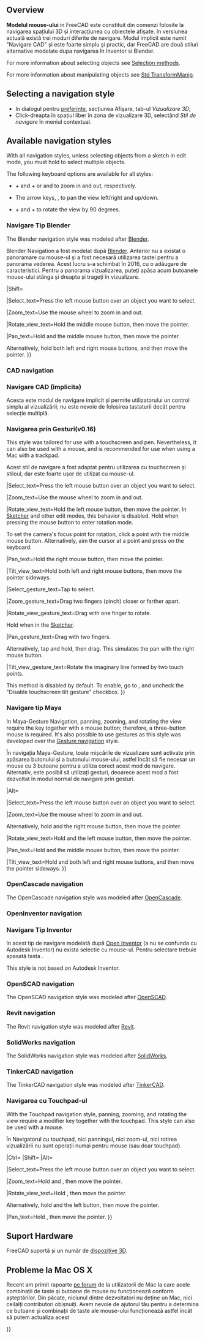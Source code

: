 <languages/>

{{Docnav
|[[Getting_started|Getting started]]
|[[Selection_methods|Selection methods]]
}}

{{TOCright}}

==Overview==

<div class="mw-translate-fuzzy">
'''Modelul mouse-ului''' in FreeCAD este constituit din comenzi folosite la navigarea spațiului 3D și interacțiunea cu obiectele afișate. In versiunea actuală există trei moduri diferite de navigare. Modul implicit este numit "Navigare CAD" și este foarte simplu și practic, dar FreeCAD are două stiluri alternative modelate dupa navigarea în Inventor si Blender.
</div>

For more information about selecting objects see [[Selection_methods|Selection methods]].

For more information about manipulating objects see [[Std_TransformManip|Std TransformManip]].

== Selecting a navigation style ==

<div class="mw-translate-fuzzy">
* In dialogul pentru [[Preferences Editor/ro|preferinte]], secțiunea Afișare, tab-ul ''Vizualizare 3D'';
* Click-dreapta în spațiul liber în zona de vizualizare 3D, selectând ''Stil de navigare'' în meniul contextual.
</div>

== Available navigation styles ==

With all navigation styles, unless selecting objects from a sketch in edit mode, you must hold {{KEY|Ctrl}} to select multiple objects.

The following keyboard options are available for all styles:

* {{KEY|Ctrl}} + {{ASCII|43}} and {{KEY|Ctrl}} + {{ASCII|22}} or {{KEY|PgUp}} and {{KEY|PgDn}} to zoom in and out, respectively.
* The arrow keys, {{ASCII|17}}{{ASCII|16}}{{ASCII|30}}{{ASCII|31}}, to pan the view left/right and up/down.
* {{KEY|Shift}} + {{ASCII|17}} and {{KEY|Shift}} + {{ASCII|16}} to rotate the view by 90 degrees.

<span id="Blender_navigation"></span>
<div class="mw-translate-fuzzy">
=== Navigare Tip Blender ===
</div>

The Blender navigation style was modeled after [https://www.blender.org Blender].

<div class="mw-translate-fuzzy">
Blender Navigation a fost modelat după [http://www.blender.org Blender]. Anterior nu a existat o panoramare cu mouse-ul și a fost necesară utilizarea tastei {{KEY | SHIFT}} pentru a panorama vederea. Acest lucru s-a schimbat în 2016, cu o adăugare de caracteristici. Pentru a panorama vizualizarea, puteți apăsa acum butoanele mouse-ului stânga și dreapta și trageți în vizualizare.
{{Blender Navigation
|Select_name=Select
|Pan_name=Pan
|Zoom_name=Zoom
|Rotate_view_name=Rotate view
|Shift={{KEY|Shift}}
|Select_text=Press the left mouse button over an object you want to select.
|Pan_text=Hold {{KEY|Shift}} and the middle mouse button, then move the pointer.

Alternatively, hold both left and right mouse buttons, and then move the pointer.
|Zoom_text=Use the mouse wheel to zoom in and out.
|Rotate_view_text=Hold the middle mouse button, then move the pointer.
}}
</div>

|Shift={{KEY|Shift}}

|Select_text=Press the left mouse button over an object you want to select.

|Zoom_text=Use the mouse wheel to zoom in and out.

|Rotate_view_text=Hold the middle mouse button, then move the pointer.

|Pan_text=Hold {{KEY|Shift}} and the middle mouse button, then move the pointer.

Alternatively, hold both left and right mouse buttons, and then move the pointer.
}}

=== CAD navigation ===

<div class="mw-translate-fuzzy">
=== Navigare CAD (implicita) ===
Acesta este modul de navigare implicit și permite utilizatorului un control simplu al vizualizării; nu este nevoie de folosirea tastaturii decât pentru selecție multiplă.
{{CAD Navigation/ro}}

{{CAD Navigation
|Select_name=Select
|Pan_name=Pan
|Zoom_name=Zoom
|Rotate_view_name=Rotate view<br>First method
|Rotate_view_alt_name=Rotate view<br>Alternate method
|Ctrl={{KEY|Ctrl}}
|Shift={{KEY|Shift}}
|Select_text=Press the left mouse button over an object you want to select.

Holding down {{KEY|Ctrl}} allows the selection of multiple objects.
|Pan_text=Hold the middle mouse button, then move the pointer.
|Pan_mode_text=Pan mode: hold the {{KEY|Ctrl}} key, press the right mouse button once, then move the pointer. {{Version|0.17}}
|Zoom_text=Use the mouse wheel to zoom in and out.

Clicking the middle mouse button re-centers the view on the location of the cursor.
|Zoom_mode_text=Zoom mode: hold the {{KEY|Ctrl}} and {{KEY|Shift}} keys, press the right mouse button once, then move the pointer. {{Version|0.17}}
|Rotate_view_text=Hold the middle mouse button, then press and hold the left mouse button, then move the pointer.

The cursor location when the middle mouse button is pressed determines the center of rotation. Rotation works like spinning a ball which rotates around its center. If the buttons are released before you stop the mouse motion, the view continues [[spinning]], if this is enabled.

A double click with the middle mouse button sets a new center of rotation.
|Rotate_view_mode_text=Rotate mode: hold the {{KEY|Shift}} key, press the right mouse button once, then move the pointer. {{Version|0.17}}
|Rotate_view_alt_text=Hold the middle mouse button, then press and hold the right mouse button, then move the pointer.

With this method the middle mouse button may be released after the right mouse button is held pressed.

Users who use the mouse with their right hand may find this method easier than the first method.
}}
</div>

{{CAD Navigation
|Select_name=Select
|Zoom_name=Zoom
|Rotate_view_name=Rotate view<br>First method
|Rotate_view_alt_name=Rotate view<br>Alternate method
|Pan_name=Pan

|Ctrl={{KEY|Ctrl}}
|Shift={{KEY|Shift}}

|Select_text=Press the left mouse button over an object you want to select.

|Zoom_text=Use the mouse wheel to zoom in and out.

Clicking the middle mouse button re-centers the view on the location of the cursor.

|Rotate_view_text=Hold the middle mouse button, then press and hold the left mouse button, then move the pointer.

If the buttons are released before you stop the mouse motion, the view continues spinning, if this is enabled.

|Rotate_view_alt_text=Hold the middle mouse button, then press and hold the right mouse button, then move the pointer.

With this method the middle mouse button may be released after the right mouse button is held pressed.

Users who use the mouse with their right hand may find this method easier than the first method.

|Pan_text=Hold the middle mouse button, then move the pointer.

|Zoom_mode_text=Zoom mode: hold the {{KEY|Ctrl}} and {{KEY|Shift}} keys, press the right mouse button once, then move the pointer.

|Rotate_view_mode_text=Rotate mode: hold the {{KEY|Shift}} key, press the right mouse button once, then move the pointer.

|Pan_mode_text=Pan mode: hold the {{KEY|Ctrl}} key, press the right mouse button once, then move the pointer.
}}

<span id="Gesture_navigation"></span>
<div class="mw-translate-fuzzy">
=== Navigarea prin Gesturi(v0.16) ===
</div>

This style was tailored for use with a touchscreen and pen. Nevertheless, it can also be used with a mouse, and is recommended for use when using a Mac with a trackpad.

<div class="mw-translate-fuzzy">
Acest stil de navigare a fost adaptat pentru utilizarea cu touchscreen și stiloul, dar este foarte ușor de utilizat cu mouse-ul.
{{Gesture Navigation
|Select_name=Select
|Pan_name=Pan
|Zoom_name=Zoom
|Rotate_view_name=Rotate view
|Tilt_view_name=Tilt view
|Select_text=Press the left mouse button over an object you want to select.
|Select_gesture_text=Tap to select.
|Pan_text=Hold the right mouse button, then move the pointer.
|Pan_gesture_text=Drag with two fingers.

Alternatively, tap and hold, then drag. This simulates the pan with the right mouse button.
|Zoom_text=Use the mouse wheel to zoom in and out.
|Zoom_gesture_text=Drag two fingers (pinch) closer or farther apart.
|Rotate_view_text=Hold the left mouse button, then move the pointer.
In [[Sketcher Workbench|Sketcher]] and other edit modes, this behavior is disabled. Hold {{KEY|Alt}} when pressing the mouse button to enter rotation mode.

To set the camera's focus point for rotation, click a point with the middle mouse button. Alternatively, aim the cursor at a point and press {{KEY|H}} on the keyboard.
|Rotate_view_gesture_text=Drag with one finger to rotate.

Hold {{KEY|Alt}} when in the [[Sketcher Workbench|Sketcher]].
|Tilt_view_text=Hold both left and right mouse buttons, and then move the pointer sideways. 
|Tilt_view_gesture_text=Rotate the imaginary line formed by two touch points.

On v0.18 this method is disabled by default. To enable, go to {{MenuCommand|Edit → Preferences → Display}}, and untick "Disable touchscreen tilt gesture" checkbox.
}}
</div>

|Select_text=Press the left mouse button over an object you want to select.

|Zoom_text=Use the mouse wheel to zoom in and out.

|Rotate_view_text=Hold the left mouse button, then move the pointer.
In [[Sketcher Workbench|Sketcher]] and other edit modes, this behavior is disabled. Hold {{KEY|Alt}} when pressing the mouse button to enter rotation mode.

To set the camera's focus point for rotation, click a point with the middle mouse button. Alternatively, aim the cursor at a point and press {{KEY|H}} on the keyboard.

|Pan_text=Hold the right mouse button, then move the pointer.

|Tilt_view_text=Hold both left and right mouse buttons, then move the pointer sideways.

|Select_gesture_text=Tap to select.

|Zoom_gesture_text=Drag two fingers (pinch) closer or farther apart.

|Rotate_view_gesture_text=Drag with one finger to rotate.

Hold {{KEY|Alt}} when in the [[Sketcher Workbench|Sketcher]].

|Pan_gesture_text=Drag with two fingers.

Alternatively, tap and hold, then drag. This simulates the pan with the right mouse button.

|Tilt_view_gesture_text=Rotate the imaginary line formed by two touch points.

This method is disabled by default. To enable, go to {{MenuCommand|Edit → Preferences → Display → Navigation}}, and uncheck the "Disable touchscreen tilt gesture" checkbox.
}}

<span id="Maya-Gesture_navigation"></span>
<div class="mw-translate-fuzzy">
=== Navigare tip Maya ===
</div>

In Maya-Gesture Navigation, panning, zooming, and rotating the view require the {{KEY|Alt}} key together with a mouse button; therefore, a three-button mouse is required. It's also possible to use gestures as this style was developed over the [[#Gesture_navigation|Gesture navigation]] style.

<div class="mw-translate-fuzzy">
În navigația Maya-Gesture, toate mișcările de vizualizare sunt activate prin apăsarea butonului {{KEY | ALT}} și a butonului mouse-ului, astfel încât să fie necesar un mouse cu 3 butoane pentru a utiliza corect acest mod de navigare. Alternativ, este posibil să utilizați gesturi, deoarece acest mod a fost dezvoltat în modul normal de navigare prin gesturi.
{{MayaGesture Navigation
|Select_name=Select
|Pan_name=Pan
|Zoom_name=Zoom
|Rotate_view_name=Rotate view
|Alt={{KEY|Alt}}
|Select_text=Press the left mouse button over an object you want to select.
|Pan_text=Hold {{KEY|Alt}} and the middle mouse button, then move the pointer.
|Zoom_text=Hold {{KEY|Alt}} and the right mouse button, then move the pointer.

Alternatively, use the mouse wheel to zoom in and out.
|Rotate_view_text=Hold {{KEY|Alt}} and the left mouse button, then move the pointer.
}}
</div>

|Alt={{KEY|Alt}}

|Select_text=Press the left mouse button over an object you want to select.

|Zoom_text=Use the mouse wheel to zoom in and out.

Alternatively, hold {{KEY|Alt}} and the right mouse button, then move the pointer.

|Rotate_view_text=Hold {{KEY|Alt}} and the left mouse button, then move the pointer.

|Pan_text=Hold {{KEY|Alt}} and the middle mouse button, then move the pointer.

|Tilt_view_text=Hold {{KEY|Alt}} and both left and right mouse buttons, and then move the pointer sideways.
}}

=== OpenCascade navigation ===

The OpenCascade navigation style was modeled after [https://www.opencascade.com/ OpenCascade].

{{OpenCascade Navigation
|Select_name=Select
|Zoom_name=Zoom
|Rotate_view_name=Rotate view
|Pan_name=Pan

|Ctrl={{KEY|Ctrl}}

|Select_text=Press the left mouse button over an object you want to select.

|Zoom_text=Use the mouse wheel to zoom in and out.

Alternatively, hold {{KEY|Ctrl}} and the left mouse button, then move the pointer.

|Rotate_view_text=Hold the middle mouse button, then press and hold the right mouse button, then move the pointer.

Alternatively, hold {{KEY|Ctrl}} and the right mouse button, then move the pointer.

|Pan_text=Hold the middle mouse button, then move the pointer. It is possible to hold {{KEY|Ctrl}}.
}}

=== OpenInventor navigation ===

<div class="mw-translate-fuzzy">
=== Navigare Tip Inventor ===
In acest tip de navigare modelată după [http://en.wikipedia.org/wiki/Open_Inventor Open Inventor] (a nu se confunda cu Autodesk Inventor) nu exista selectie cu mouse-ul. Pentru selectare trebuie apasată tasta {{KEY|CTRL}}.
{{Inventor Navigation/ro}}

{{OpenInventor Navigation
|Select_name=Select
|Pan_name=Pan
|Zoom_name=Zoom
|Rotate_view_name=Rotate view
|Ctrl={{KEY|Ctrl}}
|Select_text=Hold {{KEY|Ctrl}}, then press the left mouse button over an object you want to select.
|Pan_text=Hold the middle mouse button, then move the pointer.
|Zoom_text=Use the mouse wheel to zoom in and out.

Alternatively, hold the middle mouse button, then press and hold the left mouse button, then move the pointer. 
|Rotate_view_text=Hold the left mouse button, then move the pointer.
}}
</div>

This style is not based on Autodesk Inventor.

{{OpenInventor Navigation
|Select_name=Select
|Zoom_name=Zoom
|Rotate_view_name=Rotate view
|Pan_name=Pan

|Shift={{KEY|Shift}}

|Select_text=Hold {{KEY|Shift}}, then press the left mouse button over an object you want to select.

Hold {{KEY|Ctrl}} instead to select multiple objects.

|Zoom_text=Use the mouse wheel to zoom in and out.

Alternatively, hold the middle mouse button, then press and hold the left mouse button, then move the pointer.

|Rotate_view_text=Hold the left mouse button, then move the pointer.

|Pan_text=Hold the middle mouse button, then move the pointer.
}}

=== OpenSCAD navigation ===

The OpenSCAD navigation style was modeled after [https://openscad.org/ OpenSCAD].

{{OpenSCAD_Navigation
|Select_name=Select
|Zoom_name=Zoom
|Rotate_view_name=Rotate view
|Pan_name=Pan

|Shift={{KEY|Shift}}

|Select_text=Press the left mouse button over an object you want to select.

{{VersionMinus|0.21}} Hold {{KEY|Ctrl}} and {{KEY|Shift}} when pressing the mouse button to drag an object in a sketch in edit mode.

|Zoom_text=Use the mouse wheel to zoom in and out.

Alternatively, hold the middle mouse button, then move the pointer.

Or hold {{KEY|Shift}} and the right mouse button, then move the pointer.

|Rotate_view_text=Hold the left mouse button, then move the pointer.

Alternatively, and when a sketch is in edit mode, hold the middle mouse button, then press and hold the right mouse button, then move the pointer.

|Pan_text=Hold the right mouse button, then move the pointer.
}}

=== Revit navigation ===

The Revit navigation style was modeled after [https://en.wikipedia.org/wiki/Autodesk_Revit Revit].

{{Revit Navigation
|Select_name=Select
|Zoom_name=Zoom
|Rotate_view_name=Rotate view
|Pan_name=Pan

|Shift={{KEY|Shift}}

|Select_text=Press the left mouse button over an object you want to select.

|Zoom_text=Use the mouse wheel to zoom in and out.

|Rotate_view_text=Hold {{KEY|Shift}} and the middle mouse button, then move the pointer.

Alternatively, hold the middle mouse button, then press and hold the right mouse button, then move the pointer.

|Pan_text=Hold the middle mouse button, then move the pointer.

Alternatively, hold both left and right mouse buttons, then move the pointer.
}}

=== SolidWorks navigation ===

{{Version|1.1}}

The SolidWorks navigation style was modeled after [https://en.wikipedia.org/wiki/SolidWorks SolidWorks].

{{SolidWorks_Navigation
|Select_name=Select
|Zoom_name=Zoom
|Rotate_view_name=Rotate view
|Pan_name=Pan

|Ctrl={{KEY|Ctrl}}
|Shift={{KEY|Shift}}

|Select_text=Press the left mouse button over an object you want to select.

|Zoom_text=Use the mouse wheel to zoom in and out.

Alternatively, hold {{KEY|Shift}} and the middle mouse button, then move the pointer.

Clicking the middle mouse button re-centers the view on the location of the cursor.

|Rotate_view_text=Hold the middle mouse button, then move the pointer.

|Pan_text=Hold {{KEY|Ctrl}} and the middle mouse button, then move the pointer.
}}

=== TinkerCAD navigation ===

The TinkerCAD navigation style was modeled after [https://en.wikipedia.org/wiki/Tinkercad TinkerCAD].

{{TinkerCAD Navigation
|Select_name=Select
|Zoom_name=Zoom
|Rotate_view_name=Rotate view
|Pan_name=Pan

|Select_text=Press the left mouse button over an object you want to select.

|Zoom_text=Use the mouse wheel to zoom in and out.

|Rotate_view_text=Press the right mouse button, then move the pointer.

|Pan_text=Hold the middle mouse button, then move the pointer.
}}

<span id="Touchpad_navigation"></span>
<div class="mw-translate-fuzzy">
=== Navigarea cu Touchpad-ul ===
</div>

With the Touchpad navigation style, panning, zooming, and rotating the view require a modifier key together with the touchpad. This style can also be used with a mouse.

<div class="mw-translate-fuzzy">
În Navigatorul cu touchpad, nici panningul, nici zoom-ul, nici rotirea vizualizării nu sunt operații numai pentru mouse (sau doar touchpad).
{{Touchpad Navigation
|Select_name=Select
|Pan_name=Pan
|Zoom_name=Zoom
|Rotate_view_name=Rotate view
|Shift={{KEY|Shift}}
|Ctrl={{KEY|Ctrl}}
|Alt={{KEY|Alt}}
|PageUp={{KEY|PageUp}}
|PageDown={{KEY|PageDown}}
|Select_text=Press the left mouse button over an object you want to select.
|Pan_text=Hold {{KEY|Shift}}, then move the pointer.
|Zoom_text=Use {{KEY|PageUp}} and {{KEY|PageDown}} to zoom in and out.
|Zoom_alt_text=Alternatively, hold {{KEY|Shift}} and {{KEY|Ctrl}}, then move the pointer.
|Rotate_view_text=Hold {{KEY|Alt}}, then move the pointer.
|Rotate_view_alt_text=Alternatively, hold {{KEY|Shift}} and the left button, then move the pointer.
}}
</div>

|Ctrl={{KEY|Ctrl}}
|Shift={{KEY|Shift}}
|Alt={{KEY|Alt}}

|Select_text=Press the left mouse button over an object you want to select.

|Zoom_text=Hold {{KEY|Ctrl}} and {{KEY|Shift}}, then move the pointer.

|Rotate_view_text=Hold {{KEY|Alt}}, then move the pointer.

Alternatively, hold {{KEY|Shift}} and the left button, then move the pointer.

|Pan_text=Hold {{KEY|Shift}}, then move the pointer.
}}

<span id="Hardware_support"></span>
== Suport Hardware ==

<div class="mw-translate-fuzzy">
FreeCAD suportă și un număr de [[3D input devices/ro|dispozitive 3D]].
</div>

<span id="Recommended_navigation_for_macOS"></span>
<div class="mw-translate-fuzzy">
== Probleme la Mac OS X  ==
</div>

<div class="mw-translate-fuzzy">
Recent am primit rapoarte [http://forum.freecadweb.org/viewtopic.php?f=3&t=3592&start=0 pe forum] de la utilizatorii de Mac la care acele combinații de taste și  butoane  de mouse nu funcționează conform așteptărilor. Din păcate, niciunul dintre dezvoltatori nu deține un Mac, nici ceilalți contributori obișnuiți. Avem nevoie de ajutorul tău pentru a determina ce butoane și combinații de taste ale mouse-ului funcționează astfel încât să putem actualiza acest
</div>


{{docnav/ro|Getting started/ro|Document structure/ro}}

{{Userdocnavi{{#translation:}}}}